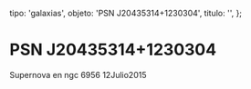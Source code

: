 
  tipo: 'galaxias',
  objeto: 'PSN J20435314+1230304',
  titulo: '',
};

# PSN J20435314+1230304

<Imagen
  src="registro/psn-j20435314-1230304_20150712_1_psn-j204353141230304ngc6956.jpg"
  fecha="20150712"
/>

Supernova en ngc 6956 12Julio2015